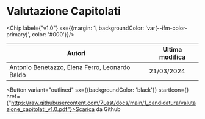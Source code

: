 

# Valutazione Capitolati

<Chip label={"v1.0"} sx={{margin: 1, backgroundColor: 'var(--ifm-color-primary)', color: '#000'}}/>



|                    Autori                    |Ultima modifica|
|----------------------------------------------|---------------|
|Antonio Benetazzo, Elena Ferro, Leonardo Baldo|   21/03/2024  |

<Button variant="outlined" sx={{backgroundColor: 'black'}} startIcon={<GithubIcon />} href={"https://raw.githubusercontent.com/7Last/docs/main/1_candidatura/valutazione_capitolati_v1.0.pdf"}>Scarica da Github</Button>